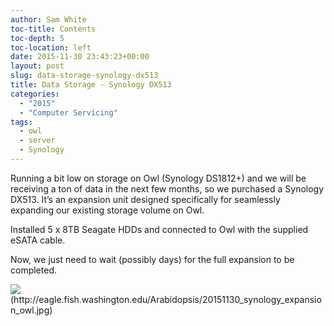 ```yaml
---
author: Sam White
toc-title: Contents
toc-depth: 5
toc-location: left
date: 2015-11-30 23:43:23+00:00
layout: post
slug: data-storage-synology-dx513
title: Data Storage - Synology DX513
categories:
  - "2015"
  - "Computer Servicing"
tags:
  - owl
  - server
  - Synology
---
```


Running a bit low on storage on Owl (Synology DS1812+) and we will be receiving a ton of data in the next few months, so we purchased a Synology DX513. It's an expansion unit designed specifically for seamlessly expanding our existing storage volume on Owl.

Installed 5 x 8TB Seagate HDDs and connected to Owl with the supplied eSATA cable.

Now, we just need to wait (possibly days) for the full expansion to be completed.

![](https://eagle.fish.washington.edu/Arabidopsis/20151130_synology_expansion_owl.jpg)(http://eagle.fish.washington.edu/Arabidopsis/20151130_synology_expansion_owl.jpg)
